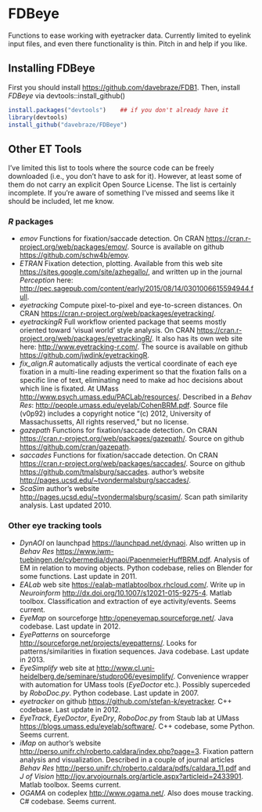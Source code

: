 FDBeye
====

Functions to ease working with eyetracker data. Currently limited to eyelink input files, and even there functionality
is thin. Pitch in and help if you like.

Installing FDBeye
-----------------

First you should install <https://github.com/davebraze/FDB1>. Then, install *FDBeye* via devtools::install_github()
```R
install.packages("devtools")    ## if you don't already have it
library(devtools)
install_github("davebraze/FDBeye")
```

Other ET Tools
--------------

I've limited this list to tools where the source code can be freely downloaded (i.e., you don't have to ask for
it). However, at least some of them do not carry an explicit Open Source License. The list is certainly incomplete. If
you're aware of something I've missed and seems like it should be included, let me know.

### *R* packages ###

  * *emov* Functions for fixation/saccade detection. On CRAN <https://cran.r-project.org/web/packages/emov/>. Source is
    available on github <https://github.com/schw4b/emov>.
  * *ETRAN* Fixation detection, plotting. Available from this web site <https://sites.google.com/site/azhegallo/>, and
    written up in the journal _Perception_ here:
    <http://pec.sagepub.com/content/early/2015/08/14/0301006615594944.full>.
  * *eyetracking* Compute pixel-to-pixel and eye-to-screen distances. On CRAN
    <https://cran.r-project.org/web/packages/eyetracking/>.
  * *eyetrackingR* Full workflow oriented package that seems mostly oriented toward 'visual world' style analysis. On CRAN
    <https://cran.r-project.org/web/packages/eyetrackingR/>. It also has its own web site here:
    <http://www.eyetracking-r.com/>. The source is available on github <https://github.com/jwdink/eyetrackingR>.
  * *fix_align.R* automatically adjusts the vertical coordinate of each eye fixation in a multi-line reading experiment
    so that the fixation falls on a specific line of text, eliminating need to make ad hoc decisions about which line is
    fixated. At UMass <http://www.psych.umass.edu/PACLab/resources/>. Described in a *Behav Res*:
    <http://people.umass.edu/eyelab/CohenBRM.pdf>. Source file (v0p92) includes a copyright notice "(c) 2012, University of
    Massachussetts, All rights reserved," but no license.
  * *gazepath* Functions for fixation/saccade detection. On CRAN
    <https://cran.r-project.org/web/packages/gazepath/>. Source on github <https://github.com/cran/gazepath>.
  * *saccades* Functions for fixation/saccade detection. On CRAN
    <https://cran.r-project.org/web/packages/saccades/>. Source on github
    <https://github.com/tmalsburg/saccades>. author's website <http://pages.ucsd.edu/~tvondermalsburg/saccades/>.
  * *ScaSim* author's website <http://pages.ucsd.edu/~tvondermalsburg/scasim/>. Scan path similarity analysis. Last
    updated 2010.

### Other eye tracking tools ###

  * *DynAOI* on launchpad <https://launchpad.net/dynaoi>. Also written up in *Behav Res*
    <https://www.iwm-tuebingen.de/cybermedia/dynaoi/PapenmeierHuffBRM.pdf>. Analysis of EM in relation to
    moving objects. Python codebase, relies on Blender for some functions. Last update in 2011.
  * *EALab* web site <https://ealab-matlabtoolbox.rhcloud.com/>.  Write up in *Neuroinform*
    <http://dx.doi.org/10.1007/s12021-015-9275-4>. Matlab toolbox. Classification and extraction of eye
    activity/events. Seems current.
  * *EyeMap* on sourceforge <http:/openeyemap.sourceforge.net/>. Java codebase. Last update in 2012.
  * *EyePatterns* on sourceforge <http://sourceforge.net/projects/eyepatterns/>. Looks for patterns/similarities in
    fixation sequences. Java codebase. Last update in 2013.
  * *EyeSimplify* web site at <http://www.cl.uni-heidelberg.de/seminare/studpro06/eyesimplify/>. Convenience wrapper
    with automation for UMass tools (*EyeDoctor* etc.). Possibly superceded by *RoboDoc.py*. Python codebase. Last
    update in 2007.
  * *eyetracker* on github <https://github.com/stefan-k/eyetracker>. C++ codebase. Last update in 2012.
  * *EyeTrack*, *EyeDoctor*, *EyeDry*, *RoboDoc.py* from Staub lab at UMass
    <https://blogs.umass.edu/eyelab/software/>. C++ codebase, some Python. Seems current.
  * *iMap* on author's website <http://perso.unifr.ch/roberto.caldara/index.php?page=3>. Fixation pattern
    analysis and visualization. Described in a couple of journal articles *Behav Res*
    <http://perso.unifr.ch/roberto.caldara/pdfs/caldara_11.pdf> and *J of Vision*
    <http://jov.arvojournals.org/article.aspx?articleid=2433901>. Matlab toolbox. Seems current.
  * *OGAMA* on codeplex <http://www.ogama.net/>. Also does mouse tracking. C# codebase. Seems current.


